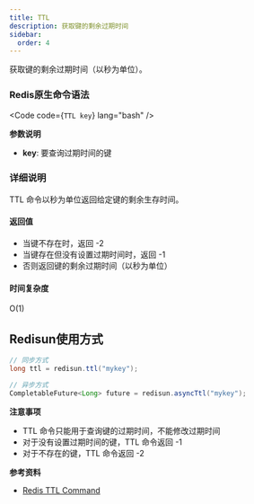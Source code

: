 ```yaml
---
title: TTL
description: 获取键的剩余过期时间
sidebar:
  order: 4
---
```



获取键的剩余过期时间（以秒为单位）。

### Redis原生命令语法

<Code code={`TTL key`} lang="bash" />

**参数说明**

- **key**: 要查询过期时间的键

### 详细说明

TTL 命令以秒为单位返回给定键的剩余生存时间。

#### 返回值

- 当键不存在时，返回 -2
- 当键存在但没有设置过期时间时，返回 -1
- 否则返回键的剩余过期时间（以秒为单位）

#### 时间复杂度

O(1)

## Redisun使用方式

```java
// 同步方式
long ttl = redisun.ttl("mykey");

// 异步方式
CompletableFuture<Long> future = redisun.asyncTtl("mykey");
```

**注意事项**

- TTL 命令只能用于查询键的过期时间，不能修改过期时间
- 对于没有设置过期时间的键，TTL 命令返回 -1
- 对于不存在的键，TTL 命令返回 -2

**参考资料**

- [Redis TTL Command](https://redis.io/commands/ttl/)